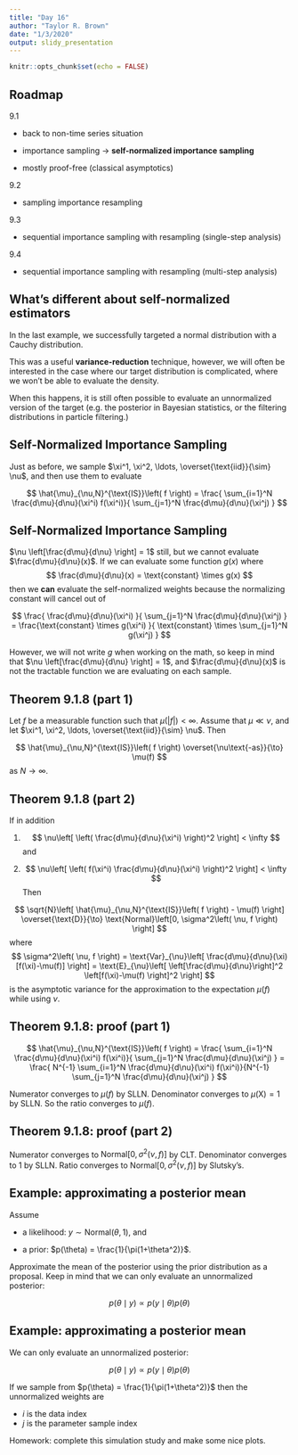 ```yaml
---
title: "Day 16"
author: "Taylor R. Brown"
date: "1/3/2020"
output: slidy_presentation
---
```


```r
knitr::opts_chunk$set(echo = FALSE)
```


## Roadmap

9.1

- back to non-time series situation

- importance sampling -> **self-normalized importance sampling**

- mostly proof-free (classical asymptotics)

9.2

- sampling importance resampling

9.3

- sequential importance sampling with resampling (single-step analysis)

9.4

- sequential importance sampling with resampling (multi-step analysis)


## What's different about **self-normalized** estimators

In the last example, we successfully targeted a normal distribution with a Cauchy distribution.

This was a useful **variance-reduction** technique, however, we will often be interested in the case where our target distribution is complicated, where we won't be able to evaluate the density.

When this happens, it is still often possible to evaluate an unnormalized version of the target (e.g. the posterior in Bayesian statistics, or the filtering distributions in particle filtering.)

##  **Self-Normalized** Importance Sampling

Just as before, we sample $\xi^1, \xi^2, \ldots, \overset{\text{iid}}{\sim} \nu$, and then use them to evaluate

$$
\hat{\mu}_{\nu,N}^{\text{IS}}\left( f \right) = \frac{ \sum_{i=1}^N \frac{d\mu}{d\nu}(\xi^i)  f(\xi^i)}{ \sum_{j=1}^N \frac{d\mu}{d\nu}(\xi^j) }
$$


##  **Self-Normalized** Importance Sampling

$\nu \left[\frac{d\mu}{d\nu} \right] = 1$ still, but we cannot evaluate $\frac{d\mu}{d\nu}(x)$. If we can evaluate some function $g(x)$ where
$$
\frac{d\mu}{d\nu}(x) = \text{constant} \times g(x)
$$
then we **can** evaluate the self-normalized weights because the normalizing constant will cancel out of

$$
\frac{ \frac{d\mu}{d\nu}(\xi^i) }{ \sum_{j=1}^N \frac{d\mu}{d\nu}(\xi^j) } = \frac{\text{constant} \times g(\xi^i) }{ \text{constant} \times \sum_{j=1}^N g(\xi^j) } 
$$

However, we will not write $g$ when working on the math, so keep in mind that $\nu \left[\frac{d\mu}{d\nu} \right] = 1$, and $\frac{d\mu}{d\nu}(x)$ is not the tractable function we are evaluating on each sample.


## Theorem 9.1.8 (part 1)

Let $f$ be a measurable function such that $\mu(|f|) < \infty$. Assume that $\mu \ll \nu$, and let $\xi^1, \xi^2, \ldots, \overset{\text{iid}}{\sim} \nu$. Then

$$
\hat{\mu}_{\nu,N}^{\text{IS}}\left( f \right) \overset{\nu\text{-as}}{\to} \mu(f)
$$
as $N \to \infty$.


## Theorem 9.1.8 (part 2)

If in addition

1. 
$$
\nu\left[ \left( \frac{d\mu}{d\nu}(\xi^i) \right)^2 \right] < \infty
$$
and

2. 
$$
\nu\left[ \left( f(\xi^i) \frac{d\mu}{d\nu}(\xi^i) \right)^2 \right] < \infty
$$
Then


$$
\sqrt{N}\left[ \hat{\mu}_{\nu,N}^{\text{IS}}\left( f \right)  - \mu(f) \right] \overset{\text{D}}{\to} \text{Normal}\left[0, \sigma^2\left( \nu, f \right) \right]
$$
where 
$$
\sigma^2\left( \nu, f \right) = \text{Var}_{\nu}\left[  \frac{d\mu}{d\nu}(\xi)[f(\xi)-\mu(f)]  \right] = \text{E}_{\nu}\left[  \left[\frac{d\mu}{d\nu}\right]^2 \left[f(\xi)-\mu(f) \right]^2  \right]
$$
is the asymptotic variance for the approximation to the expectation $\mu(f)$ while using $\nu$.


## Theorem 9.1.8: proof (part 1)

$$
\hat{\mu}_{\nu,N}^{\text{IS}}\left( f \right) = \frac{ \sum_{i=1}^N \frac{d\mu}{d\nu}(\xi^i)  f(\xi^i)}{ \sum_{j=1}^N \frac{d\mu}{d\nu}(\xi^j) } = \frac{ N^{-1} \sum_{i=1}^N \frac{d\mu}{d\nu}(\xi^i)  f(\xi^i)}{N^{-1} \sum_{j=1}^N \frac{d\mu}{d\nu}(\xi^j) }
$$

Numerator converges to $\mu(f)$ by SLLN. Denominator converges to $\mu(\mathsf{X}) = 1$ by SLLN. So the ratio converges to $\mu(f)$. 


## Theorem 9.1.8: proof (part 2)

\begin{align*}
\sqrt{N}\left[ \hat{\mu}_{\nu,N}^{\text{IS}}\left( f \right)  - \mu(f) \right] 
&= \sqrt{N}\left[ \frac{ \sum_{i=1}^N \frac{d\mu}{d\nu}(\xi^i)  f(\xi^i)}{ \sum_{j=1}^N \frac{d\mu}{d\nu}(\xi^j) }  - \mu(f) \right] \\
&= \frac{ \sqrt{N}   \left\{N^{-1} \sum_{i=1}^N \frac{d\mu}{d\nu}(\xi^i)  f(\xi^i) - \mu(f)\right\}  }{ N^{-1}\sum_{j=1}^N \frac{d\mu}{d\nu}(\xi^j) }   
\end{align*}

Numerator converges to $\text{Normal}\left[0, \sigma^2\left( \nu, f \right) \right]$ by CLT. Denominator converges to $1$ by SLLN. Ratio converges to $\text{Normal}\left[0, \sigma^2\left( \nu, f \right) \right]$ by Slutsky's. 


## Example: approximating a posterior mean

Assume 

- a likelihood: $y \sim \text{Normal}(\theta,1)$, and 

- a prior: $p(\theta) = \frac{1}{\pi(1+\theta^2)}$. 

Approximate the mean of the posterior using the prior distribution as a proposal. Keep in mind that we can only evaluate an unnormalized posterior:

$$
p(\theta \mid y) \propto p(y \mid \theta) p(\theta)
$$



## Example: approximating a posterior mean

We can only evaluate an unnormalized posterior:

$$
p(\theta \mid y) \propto p(y \mid \theta) p(\theta)
$$

If we sample from $p(\theta) = \frac{1}{\pi(1+\theta^2)}$ then the unnormalized weights are
\begin{align*}
\frac{\prod_{i=1}^n p(y_i \mid \theta_j) p(\theta_j)}{p(\theta_j)}
&= \prod_{i=1}^n p(y_i \mid \theta_j )  \\
&= 2\pi^{-n/2} \exp\left[-\frac{1}{2} \sum_i(y_i-\theta_j)^2 \right]
\end{align*}


- $i$ is the data index
- $j$ is the parameter sample index

Homework: complete this simulation study and make some nice plots.
